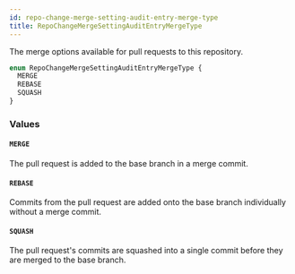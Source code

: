 ```yaml
---
id: repo-change-merge-setting-audit-entry-merge-type
title: RepoChangeMergeSettingAuditEntryMergeType
---
```


The merge options available for pull requests to this repository.

```graphql
enum RepoChangeMergeSettingAuditEntryMergeType {
  MERGE
  REBASE
  SQUASH
}
```

### Values

#### `MERGE`

The pull request is added to the base branch in a merge commit.

#### `REBASE`

Commits from the pull request are added onto the base branch individually without a merge commit.

#### `SQUASH`

The pull request's commits are squashed into a single commit before they are merged to the base branch.
